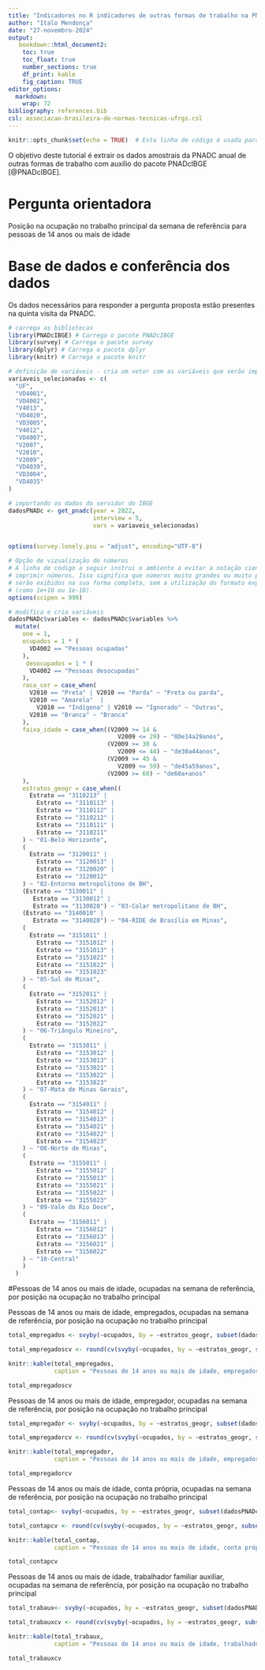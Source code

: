 ---
title: "Indicadores no R indicadores de outras formas de trabalho na PNADC anual"
author: "Italo Mendonça"
date: "27-novembro-2024"
output:
   bookdown::html_document2:
    toc: true
    toc_float: true
    number_sections: true
    df_print: kable
    fig_caption: TRUE
editor_options:
  markdown:
    wrap: 72
bibliography: references.bib
csl: associacao-brasileira-de-normas-tecnicas-ufrgs.csl
---

```{r setup, include=FALSE}
knitr::opts_chunk$set(echo = TRUE)  # Esta linha de código é usada para definir opções globais para todos os trechos de código (chunks) encontrados no documento. o argumento "echo = TRUE" indica que o código contido em cada chunk deve ser exibido no documento final gerado a partir do arquivo R Markdown. Ou seja, quando o documento for renderizado (convertido para um formato final como PDF, HTML, etc.), o código R que foi escrito dentro de cada chunk aparecerá ao lado dos resultados de sua execução.
```

O objetivo deste tutorial é extrair os dados amostrais da PNADC anual de
outras formas de trabalho com auxílio do pacote PNADcIBGE [@PNADcIBGE].

# Pergunta orientadora

Posição na ocupação no trabalho principal da semana de referência para pessoas de 14 anos ou mais de idade


# Base de dados e conferência dos dados

Os dados necessários para responder a pergunta proposta estão presentes
na quinta visita da PNADC.

```{r dados, echo=TRUE, warning=FALSE}
# carrega as bibliotecas
library(PNADcIBGE) # Carrega o pacote PNADcIBGE
library(survey) # Carrega o pacote survey
library(dplyr) # Carrega o pacote dplyr
library(knitr) # Carrega o pacote knitr

# definição de variáveis - cria um vetor com as variáveis que serão importadas da PNADc
variaveis_selecionadas <- c(
  "UF",
  "VD4001",
  "VD4002",
  "V4013",
  "VD4020",
  "VD3005",
  "V4012",
  "VD4007",
  "V2007",
  "V2010",
  "V2009",
  "VD4039",
  "VD3004",
  "VD4035"
)

# importando os dados do servidor do IBGE
dadosPNADc <- get_pnadc(year = 2022,
                        interview = 5,
                        vars = variaveis_selecionadas)


options(survey.lonely.psu = "adjust", encoding="UTF-8")

# Opção de vizualização de números
# A linha de código a seguir instrui o ambiente a evitar a notação científica ao
# imprimir números. Isso significa que números muito grandes ou muito pequenos
# serão exibidos na sua forma completa, sem a utilização do formato exponencial
# (como 1e+10 ou 1e-10).
options(scipen = 999)

# modifica e cria variáveis
dadosPNADc$variables <- dadosPNADc$variables %>%
  mutate(
    one = 1,
    ocupados = 1 * (
      VD4002 == "Pessoas ocupadas"
    ),
     desocupados = 1 * (
      VD4002 == "Pessoas desocupadas"
    ),
    raca_cor = case_when(
      V2010 == "Preta" | V2010 == "Parda" ~ "Preta ou parda",
      V2010 == "Amarela"  |
        V2010 == "Indígena" | V2010 == "Ignorado" ~ "Outras",
      V2010 == "Branca" ~ "Branca"
    ),
    faixa_idade = case_when((V2009 >= 14 &
                               V2009 <= 29) ~ "0De14a29anos",
                            (V2009 >= 30 &
                               V2009 <= 44) ~ "de30a44anos",
                            (V2009 >= 45 &
                               V2009 <= 59) ~ "de45a59anos",
                            (V2009 >= 60) ~ "de60a+anos"
    ),
    estratos_geogr = case_when((
      Estrato == "3110213" |
        Estrato == "3110113" |
        Estrato == "3110112" |
        Estrato == "3110212" |
        Estrato == "3110111" |
        Estrato == "3110211"
    ) ~ "01-Belo Horizonte",
    (
      Estrato == "3120011" |
        Estrato == "3120013" |
        Estrato == "3120020" |
        Estrato == "3120012"
    ) ~ "02-Entorno metropolitono de BH",
    (Estrato == "3130011" |
       Estrato == "3130012" |
       Estrato == "3130020") ~ "03-Colar metropolitano de BH",
    (Estrato == "3140010" |
       Estrato == "3140020") ~ "04-RIDE de Brasília em Minas",
    (
      Estrato == "3151011" |
        Estrato == "3151012" |
        Estrato == "3151013" |
        Estrato == "3151021" |
        Estrato == "3151022" |
        Estrato == "3151023"
    ) ~ "05-Sul de Minas",
    (
      Estrato == "3152011" |
        Estrato == "3152012" |
        Estrato == "3152013" |
        Estrato == "3152021" |
        Estrato == "3152022"
    ) ~ "06-Triângulo Mineiro",
    (
      Estrato == "3153011" |
        Estrato == "3153012" |
        Estrato == "3153013" |
        Estrato == "3153021" |
        Estrato == "3153022" |
        Estrato == "3153023"
    ) ~ "07-Mata de Minas Gerais",
    (
      Estrato == "3154011" |
        Estrato == "3154012" |
        Estrato == "3154013" |
        Estrato == "3154021" |
        Estrato == "3154022" |
        Estrato == "3154023"
    ) ~ "08-Norte de Minas",
    (
      Estrato == "3155011" |
        Estrato == "3155012" |
        Estrato == "3155013" |
        Estrato == "3155021" |
        Estrato == "3155022" |
        Estrato == "3155023"
    ) ~ "09-Vale do Rio Doce",
    (
      Estrato == "3156011" |
        Estrato == "3156012" |
        Estrato == "3156013" |
        Estrato == "3156021" |
        Estrato == "3156022"
    ) ~ "10-Central"
    )
  )


```
#Pessoas de 14 anos ou mais de idade, ocupadas na semana de referência, por posição na ocupação no trabalho principal

Pessoas de 14 anos ou mais de idade, empregados, ocupadas na semana de referência, por posição na ocupação no trabalho principal

```{r}
total_empregados <- svyby(~ocupados, by = ~estratos_geogr, subset(dadosPNADc, VD4007=="Empregado (inclusive trabalhador doméstico)"), svytotal, na.rm=TRUE)

total_empregadoscv <- round(cv(svyby(~ocupados, by = ~estratos_geogr, subset(dadosPNADc, VD4007=="Empregado (inclusive trabalhador doméstico)"), svytotal, na.rm=TRUE))*100,1)

knitr::kable(total_empregados,
             caption = "Pessoas de 14 anos ou mais de idade, empregados, ocupadas na semana de referência, por posição na ocupação no trabalho principal")

total_empregadoscv
```

Pessoas de 14 anos ou mais de idade, empregador, ocupadas na semana de referência, por posição na ocupação no trabalho principal

```{r}
total_empregador <- svyby(~ocupados, by = ~estratos_geogr, subset(dadosPNADc, VD4007=="Empregador"), svytotal, na.rm=TRUE)

total_empregadorcv <- round(cv(svyby(~ocupados, by = ~estratos_geogr, subset(dadosPNADc, VD4007=="Empregador"), svytotal, na.rm=TRUE))*100,1)

knitr::kable(total_empregador,
             caption = "Pessoas de 14 anos ou mais de idade, empregador, ocupadas na semana de referência, por posição na ocupação no trabalho principal")

total_empregadorcv
```

Pessoas de 14 anos ou mais de idade, conta própria, ocupadas na semana de referência, por posição na ocupação no trabalho principal

```{r}
total_contap<- svyby(~ocupados, by = ~estratos_geogr, subset(dadosPNADc, VD4007=="Conta própria"), svytotal, na.rm=TRUE)

total_contapcv <- round(cv(svyby(~ocupados, by = ~estratos_geogr, subset(dadosPNADc, VD4007=="Conta própria"), svytotal, na.rm=TRUE))*100,1)

knitr::kable(total_contap,
             caption = "Pessoas de 14 anos ou mais de idade, conta própria, ocupadas na semana de referência, por posição na ocupação no trabalho principal")

total_contapcv
```

Pessoas de 14 anos ou mais de idade, trabalhador familiar auxiliar, ocupadas na semana de referência, por posição na ocupação no trabalho principal

```{r}
total_trabaux<- svyby(~ocupados, by = ~estratos_geogr, subset(dadosPNADc, VD4007=="Trabalhador familiar auxiliar"), svytotal, na.rm=TRUE)

total_trabauxcv <- round(cv(svyby(~ocupados, by = ~estratos_geogr, subset(dadosPNADc, VD4007=="Trabalhador familiar auxiliar"), svytotal, na.rm=TRUE))*100,1)

knitr::kable(total_trabaux,
             caption = "Pessoas de 14 anos ou mais de idade, trabalhador familiar auxiliar, ocupadas na semana de referência, por posição na ocupação no trabalho principal")

total_trabauxcv
```